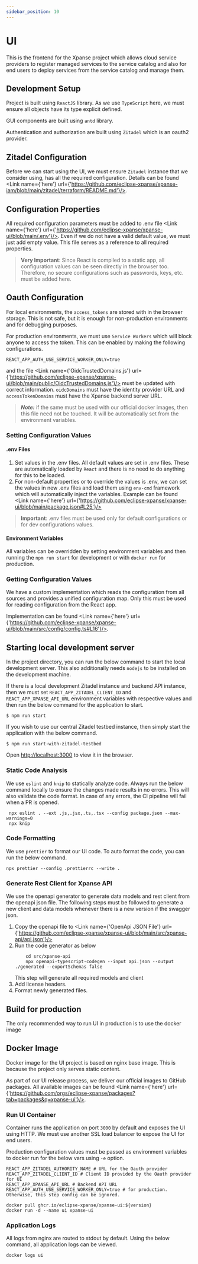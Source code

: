 ```yaml
---
sidebar_position: 10
---
```



# UI

This is the frontend for the Xpanse project which allows cloud service providers to register managed services to the
service catalog and also for end users to deploy services from the service catalog and manage them.

## Development Setup

Project is built using `ReactJS` library. As we use `TypeScript` here, we must ensure all objects have its type explicit
defined.

GUI components are built using `antd` library.

Authentication and authorization are built using `Zitadel` which is an oauth2 provider.

## Zitadel Configuration

Before we can start using the UI, we must ensure `Zitadel` instance that we consider using,
has all the required configuration. Details can be found <Link name={'here'} url={'https://github.com/eclipse-xpanse/xpanse-iam/blob/main/zitadel/terraform/README.md'}/>.

## Configuration Properties

All required configuration parameters must be added to .env
file <Link name={'here'} url={'https://github.com/eclipse-xpanse/xpanse-ui/blob/main/.env'}/>.
Even if we do not have a valid default value, we must just add empty value.
This file serves as a reference to all required properties.

> **Very Important**: Since React is compiled to a static app, all configuration values can be seen directly in the
> browser too.
> Therefore, no secure configurations such as passwords, keys, etc. must be added here.

## Oauth Configuration

For local environments, the `access_tokens` are stored with in the browser storage. This is not safe, but it is enough for non-production environments and for debugging purposes.

For production environments, we must use `Service Workers` which will block anyone to access the token. This can be enabled by making the following configurations.

```dotenv
REACT_APP_AUTH_USE_SERVICE_WORKER_ONLY=true
```

and the file <Link name={'OidcTrustedDomains.js'} url={'https://github.com/eclipse-xpanse/xpanse-ui/blob/main/public/OidcTrustedDomains.js'}/> must be updated with correct information.
`oidcDomains` must have the identity provider URL and `accessTokenDomains` must have the Xpanse backend server URL.

> **_Note:_** if the same must be used with our official docker images, then this file need not be touched. It will be automatically set from the environment variables.

### Setting Configuration Values

#### .env Files

1. Set values in the .env files.
   All default values are set in .env files.
   These are automatically loaded by `React` and there is no need to do anything for this to be loaded.
2. For non-default properties or to override the values is .env, we can set the values in new .env files and load them
   using `env-cmd` framework which will automatically inject the variables.
   Example can be
   found <Link name={'here'} url={'https://github.com/eclipse-xpanse/xpanse-ui/blob/main/package.json#L25'}/>

> **Important**: .env files must be used only for default configurations or for dev configurations values.

#### Environment Variables

All variables can be overridden by setting environment variables and then running the `npm run start` for development or
with `docker run` for production.

### Getting Configuration Values

We have a custom implementation which reads the configuration from all sources and provides a unified configuration map.
Only this must be used for reading configuration from the React app.

Implementation can be found <Link name={'here'} url={'https://github.com/eclipse-xpanse/xpanse-ui/blob/main/src/config/config.ts#L16'}/>.

## Starting local development server

In the project directory, you can run the below command to start the local development server. This also additionally
needs `nodejs` to be installed on the development machine.

If there is a local development Zitadel instance and backend API instance, then we must
set `REACT_APP_ZITADEL_CLIENT_ID` and `REACT_APP_XPANSE_API_URL` environment variables with respective values
and then run the below command for the application to start.

```shell
$ npm run start
```

If you wish to use our central Zitadel testbed instance, then simply start the application with the below command.

```shell
$ npm run start-with-zitadel-testbed
```

Open [http://localhost:3000](http://localhost:3000) to view it in the browser.

### Static Code Analysis

We use `eslint` and `knip` to statically analyze code.
Always run the below command locally to ensure the changes made results in no errors. This will also validate the code
format.
In case of any errors, the CI pipeline will fail when a PR is opened.

```shell
 npx eslint . --ext .js,.jsx,.ts,.tsx --config package.json --max-warnings=0
 npx knip
```

### Code Formatting

We use `prettier` to format our UI code. To auto format the code, you can run the below command.

```shell
npx prettier --config .prettierrc --write .
```

### Generate Rest Client for Xpanse API

We use the openapi generator to generate data models and rest client from the openapi json file.
The following steps must be followed to generate a new client and data models whenever there is a new version if the
swagger json.

1. Copy the openapi file
   to <Link name={'OpenApi JSON File'} url={'https://github.com/eclipse-xpanse/xpanse-ui/blob/main/src/xpanse-api/api.json'}/>
2. Run the code generator as below
    ```shell
        cd src/xpanse-api
        npx openapi-typescript-codegen --input api.json --output ./generated --exportSchemas false
    ```
    This step will generate all required models and client
3. Add license headers.
4. Format newly generated files.

## Build for production

The only recommended way to run UI in production is to use the docker image

## Docker Image

Docker image for the UI project is based on nginx base image. This is because the project only serves static content.

As part of our UI release process, we deliver our official images to GitHub packages.
All available images can be found <Link name={'here'} url={'https://github.com/orgs/eclipse-xpanse/packages?tab=packages&q=xpanse-ui'}/>.

### Run UI Container

Container runs the application on port `3000` by default and exposes the UI using HTTP.
We must use another SSL load balancer to expose the UI for end users.

Production configuration values must be passed as environment variables to docker run for the below vars using `-e` option.

```dotenv
REACT_APP_ZITADEL_AUTHORITY_NAME # URL for the Oauth provider
REACT_APP_ZITADEL_CLIENT_ID # Client ID provided by the Oauth provider for UI
REACT_APP_XPANSE_API_URL # Backend API URL
REACT_APP_AUTH_USE_SERVICE_WORKER_ONLY=true # for production. Otherwise, this step config can be ignored.
```

```shell
docker pull ghcr.io/eclipse-xpanse/xpanse-ui:${version}
docker run -d --name ui xpanse-ui
```

### Application Logs

All logs from nginx are routed to stdout by default. Using the below command, all application logs can be viewed.

```shell
docker logs ui
```
